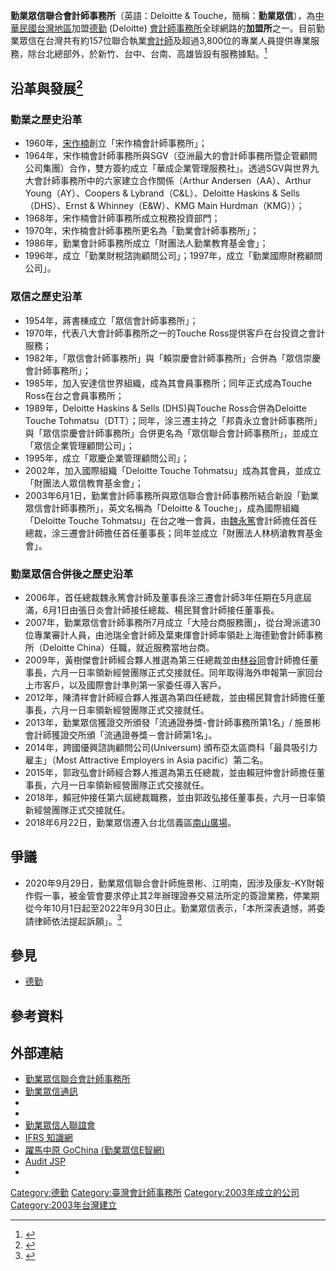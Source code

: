 {{primarysources|time=2014-12-01T05:18:23+00:00}}
{{otheruses|subject= [[Deloitte|Deloitte]] 在台灣的聯盟所|other= Deloitte 在其它國家的介紹|德勤}}
{{Infobox_Company
| company_name = 勤業眾信聯合會計師事務所
| name_en = Deloitte & Touche
| company_logo = [[File:Deloitte.svg|200px]] 
| company_type = 
| local_code_name = TW
| local_code = 94998251
| predecessor = 勤業：<br>
宋作楠會計師事務所<br>
勤業會計師事務所<br>
勤業財稅諮詢顧問公司<br>
勤業國際財務顧問公司<br>
眾信：<br>
眾信會計師事務所<br>
眾信崇慶會計師事務所<br>
眾信聯合會計師事務所<br>
眾慶企業管理顧問公司<br>
| trading_name = 勤業眾信聯合會計師事務所、勤業眾信
| foundation = {{Start date and age|df=yes|2003|6|1}}
| location = {{TW}}[[臺北市|臺北市]][[信義區_(臺北市)|信義區]]松仁路100號20樓 ([[臺北南山廣場|南山廣場]])<ref>{{Cite web | title = 服務據點 | url = https://www2.deloitte.com/tw/tc/footerlinks/office-locator.html | 3 = accessdate -2018-07-13 | access-date = 2018-07-13 | archive-date = 2019-07-21 | archive-url = https://web.archive.org/web/20190721135334/https://www2.deloitte.com/tw/tc/footerlinks/office-locator.html | dead-url = no }}</ref><ref name = "聯合晚報">{{cite news | title = 南山廣場開幕 招租達九成 | url = https://money.udn.com/money/story/5621/3192147 | publisher = 聯合晚報 | author = 仝澤蓉 | date = 2018-06-11 14:28 | accessdate = 2018-07-13 | archive-date = 2019-07-19 | archive-url = https://web.archive.org/web/20190719165148/https://money.udn.com/money/story/5621/3192147 | dead-url = no }}</ref>
<br/>{{flagicon|CHN}} [[上海|上海]][[黄浦區|黄浦區]][[外灘中心|外灘中心]]（大中華地區業務總部）
| locations = 
| area_served = [[北京|北京]]、[[香港|香港]]、[[上海|上海]]、[[臺北|臺北]]、[[長沙|長沙]]、[[成都|成都]]、[[重慶|重慶]]、[[大連|大連]]、[[廣州|廣州]]、[[杭州|杭州]]、[[哈爾濱|哈爾濱]]、[[合肥|合肥]]、[[新竹|新竹]]、[[濟南|濟南]]、[[高雄|高雄]]、[[澳門|澳門]]、[[南京|南京]]、[[深圳|深圳]]、[[蘇州|蘇州]]、[[台中|台中]]、[[台南|台南]]、[[天津|天津]]、[[武漢|武漢]]、[[廈門|廈門]]
| founder = 勤業：<br>[[宋作楠|宋作楠]]<br>眾信：<br>蔣書棟<br>勤業眾信：<br>勤業會計師事務所與眾信聯合會計師事務所
| key_people = [[總裁|總裁]]：柯志賢 <br>[[董事長|董事長]]：郭政弘
| company_slogan = 因我不同  惟有更好
| num_employees = 3,800人
| industry = [[專業服務業|專業服務業]] 
| products = [[會計|財務會計]]<br />[[企業風險管理|企業風險管理]]<br />[[顧問|專業顧問]]<br />[[审计|审计]]<br />[[税务|税务咨询]]<br />[[法律|法律服務]]
| revenue = 
| parent = [[Deloitte|Deloitte]] 
| subsid = 勤業眾信聯合會計師事務所<br>勤業眾信管理顧問股份有限公司<br>勤業眾信財稅顧問股份有限公司<br>勤業眾信風險管理諮詢股份有限公司<br>德勤財務顧問股份有限公司<br>德勤不動產顧問股份有限公司<br>德勤商務法律事務所
| assets = [[新台幣|新台幣]]9,000,000元
| capital = [[新台幣|新台幣]]9,000,000元
| homepage = [http://www.deloitte.com.tw/ www.deloitte.com.tw]
}}
'''勤業眾信聯合會計師事務所'''（英語：Deloitte & Touche，簡稱：'''勤業眾信'''），為[[中華民國|中華民國]][[台灣地區|台灣地區]]加盟[[德勤|德勤]] (Deloitte) [[會計師事務所|會計師事務所]]全球網路的'''加盟所'''之一。目前勤業眾信在台灣共有約157位聯合執業[[會計師|會計師]]及超過3,800位的專業人員提供專業服務，除台北總部外，於新竹、台中、台南、高雄皆設有服務據點。<ref>{{Cite web |url=https://www2.deloitte.com/tw/tc/pages/about-deloitte/articles/about-deloitte.html |title=關於勤業眾信 |access-date=2018-02-02 |archive-date=2019-07-26 |archive-url=https://web.archive.org/web/20190726034225/https://www2.deloitte.com/tw/tc/pages/about-deloitte/articles/about-deloitte.html |dead-url=no }}</ref>

==沿革與發展<ref>{{Cite web |url=https://www2.deloitte.com/tw/tc/pages/about-deloitte/articles/history.html |title=勤業眾信大事紀 |access-date=2018-02-02 |archive-date=2019-07-24 |archive-url=https://web.archive.org/web/20190724154031/https://www2.deloitte.com/tw/tc/pages/about-deloitte/articles/history.html |dead-url=no }}</ref> ==
===勤業之歷史沿革===
*1960年，[[宋作楠|宋作楠]]創立「宋作楠會計師事務所」；
*1964年，宋作楠會計師事務所與SGV（亞洲最大的會計師事務所暨企管顧問公司集團）合作，雙方簽約成立「華成企業管理服務社」。透過SGV與世界九大會計師事務所中的六家建立合作關係（Arthur Andersen（AA）、Arthur Young（AY）、Coopers & Lybrand（C&L）、Deloitte Haskins & Sells（DHS）、Ernst & Whinney（E&W）、KMG Main Hurdman（KMG））；
*1968年，宋作楠會計師事務所成立稅務投資部門；
*1970年，宋作楠會計師事務所更名為「勤業會計師事務所」；
*1986年，勤業會計師事務所成立「財團法人勤業教育基金會」；
*1996年，成立「勤業財稅諮詢顧問公司」；1997年，成立「勤業國際財務顧問公司」。

===眾信之歷史沿革===
*1954年，蔣書棟成立「眾信會計師事務所」；
*1970年，代表八大會計師事務所之一的Touche Ross提供客戶在台投資之會計服務；
*1982年，「眾信會計師事務所」與「賴崇慶會計師事務所」合併為「眾信崇慶會計師事務所」；
*1985年，加入安達信世界組織，成為其會員事務所；同年正式成為Touche Ross在台之會員事務所；
*1989年，Deloitte Haskins & Sells (DHS)與Touche Ross合併為Deloitte Touche Tohmatsu（DTT）；同年，涂三遷主持之「邦貴永立會計師事務所」與「眾信崇慶會計師事務所」合併更名為「眾信聯合會計師事務所」，並成立「眾信企業管理顧問公司」；
*1995年，成立「眾慶企業管理顧問公司」；
*2002年，加入國際組織「Deloitte Touche Tohmatsu」成為其會員，並成立「財團法人眾信教育基金會」；
*2003年6月1日，勤業會計師事務所與眾信聯合會計師事務所結合新設「勤業眾信會計師事務所」，英文名稱為「Deloitte & Touche」，成為國際組織「Deloitte Touche Tohmatsu」在台之唯一會員，由[[魏永篤|魏永篤]]會計師擔任首任總裁，涂三遷會計師擔任首任董事長；同年並成立「財團法人林柄滄教育基金會」。

=== 勤業眾信合併後之歷史沿革 ===
*2006年，首任總裁魏永篤會計師及董事長涂三遷會計師3年任期在5月底屆滿，6月1日由張日炎會計師接任總裁、楊民賢會計師接任董事長。
*2007年，勤業眾信會計師事務所7月成立「大陸台商服務團」，從台灣派遣30位專業審計人員，由池瑞全會計師及葉東煇會計師率領赴上海德勤會計師事務所（Deloitte China）任職，就近服務當地台商。
*2009年，黃樹傑會計師經合夥人推選為第三任總裁並由[[林谷同|林谷同]]會計師擔任董事長，六月一日率領新經營團隊正式交接就任。同年取得海外申報第一家回台上市客戶，以及國際會計準則第一家委任導入客戶。
*2012年，陳清祥會計師經合夥人推選為第四任總裁，並由楊民賢會計師擔任董事長，六月一日率領新經營團隊正式交接就任。
*2013年，勤業眾信獲證交所頒發「流通證券獎-會計師事務所第1名」/ 施景彬會計師獲證交所頒「流通證券獎－會計師第1名」。
*2014年，跨國優興諮詢顧問公司(Universum) 頒布亞太區商科「最具吸引力雇主」（Most Attractive Employers in Asia pacific）第二名。
*2015年，郭政弘會計師經合夥人推選為第五任總裁，並由賴冠仲會計師擔任董事長，六月一日率領新經營團隊正式交接就任。
*2018年，賴冠仲接任第六屆總裁職務，並由郭政弘接任董事長，六月一日率領新經營團隊正式交接就任。
*2018年6月22日，勤業眾信遷入台北信義區[[臺北南山廣場|南山廣場]]。{{R|聯合晚報}}

==爭議==
*2020年9月29日，勤業眾信聯合會計師施景彬、江明南，因涉及康友-KY財報作假一事，被金管會要求停止其2年辦理證券交易法所定的簽證業務，停業期從今年10月1日起至2022年9月30日止。勤業眾信表示，「本所深表遺憾，將委請律師依法提起訴願」。<ref>{{cite news |author1=廖珮君、邱柏勝 |title=康友風暴｜2會計師遭金管會停業2年　會計師事務所不滿「將提訴願」 |url=https://tw.appledaily.com/property/20200929/XPFCROCJKFESXBSTEO5YJP6QS4/ |accessdate=2020-09-29 |work=蘋果日報 |date=2020-09-29 |archive-date=2020-11-08 |archive-url=https://web.archive.org/web/20201108181527/https://tw.appledaily.com/property/20200929/XPFCROCJKFESXBSTEO5YJP6QS4/ |dead-url=no }}</ref>

==參見==
*[[德勤|德勤]]

==參考資料==
{{reflist}}

==外部連結==
* [http://www2.deloitte.com/tw/tc.html 勤業眾信聯合會計師事務所] {{Wayback|url=http://www2.deloitte.com/tw/tc.html |date=20201030225032 }}
* [http://www2.deloitte.com/tw/tc/pages/about-deloitte/articles/monthly-newsletters.html 勤業眾信通訊] {{Wayback|url=http://www2.deloitte.com/tw/tc/pages/about-deloitte/articles/monthly-newsletters.html |date=20200812190019 }}
* {{facebook|DeloitteTaiwan|勤業眾信聯合會計師事務所(Deloitte Taiwan) 官方粉絲}}
* {{facebook|startupdeloitte|勤業眾信 有問必答}}
* [http://www.deloitte.com.tw/alumni/ 勤業眾信人聯誼會] {{Wayback|url=http://www.deloitte.com.tw/alumni/ |date=20190913033337 }}
* [http://www.ifrs.org.tw/ IFRS 知識網] {{Wayback|url=http://www.ifrs.org.tw/ |date=20100507092058 }}
* [http://www.gochina.com.tw/ 躍馬中原 GoChina (勤業眾信E智網)] {{Wayback|url=http://www.gochina.com.tw/ |date=20160409231712 }}
* [http://www.deloitte.com.tw/jsg/ Audit JSP] {{Wayback|url=http://www.deloitte.com.tw/jsg/ |date=20200724145818 }}
* {{youtube|user=twmediadeloitte|Deloitte Taiwan}}

[[Category:德勤|Category:德勤]]
[[Category:臺灣會計師事務所|Category:臺灣會計師事務所]]
[[Category:2003年成立的公司|Category:2003年成立的公司]]
[[Category:2003年台灣建立|Category:2003年台灣建立]]